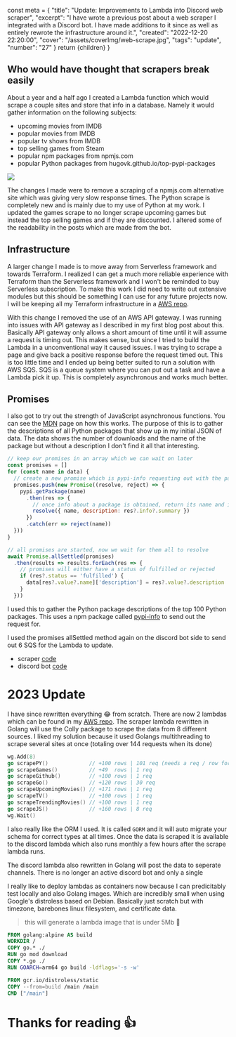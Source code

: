   const meta = {
    "title": "Update: Improvements to Lambda into Discord web scraper",
    "excerpt": "I have wrote a previous post about a web scraper I integrated with a Discord bot. I have made additions to it since as well as entirely rewrote the infrastructure around it.",
    "created": "2022-12-20 22:20:00",
    "cover": "/assets/coverImg/web-scrape.jpg",
    "tags": "update",
    "number": "27"
  }
  return <Layout meta={meta}>{children}</Layout>
}

## Who would have thought that scrapers break easily
About a year and a half ago I created a Lambda function which would scrape a couple sites and store that info in a database.
Namely it would gather information on the following subjects:

- upcoming movies from IMDB
- popular movies from IMDB
- popular tv shows from IMDB
- top selling games from Steam
- popular npm packages from npmjs.com
- popular Python packages from hugovk.github.io/top-pypi-packages

<Img src="https://raw.githubusercontent.com/CodaBool/p09-web-scraper/main/commands.jpg" size="md" float />


The changes I made were to remove a scraping of a npmjs.com alternative site which was giving very slow response times.
The Python scrape is completely new and is mainly due to my use of Python at my work.
I updated the games scrape to no longer scrape upcoming games but instead the top selling games and if they are discounted.
I altered some of the readability in the posts which are made from the bot. 

## Infrastructure
A larger change I made is to move away from Serverless framework and towards Terraform.
I realized I can get a much more reliable experience with Terraform than the Serverless framework and I won't be reminded to buy Serverless subscription.
To make this work I did need to write out extensive modules but this should be something I can use for any future projects now.
I will be keeping all my Terraform infrastructure in a [AWS repo](https://github.com/CodaBool/AWS).

With this change I removed the use of an AWS API gateway.
I was running into issues with API gateway as I described in my first blog post about this.
Basically API gateway only allows a short amount of time until it will assume a request is timing out.
This makes sense, but since I tried to build the Lambda in a unconventional way it caused issues.
I was trying to scrape a page and give back a positive response before the request timed out.
This is too little time and I ended up being better suited to run a solution with AWS SQS.
SQS is a queue system where you can put out a task and have a Lambda pick it up.
This is completely asynchronous and works much better.


## Promises

I also got to try out the strength of JavaScript asynchronous functions.
You can see the [MDN](https://developer.mozilla.org/en-US/docs/Web/JavaScript/Reference/Global_Objects/Promise/allSettled) page on how this works.
The purpose of this is to gather the descriptions of all Python packages that show up in my initial JSON of data.
The data shows the number of downloads and the name of the package but without a description I don't find it all that interesting.

```js
// keep our promises in an array which we can wait on later
const promises = []
for (const name in data) {
  // create a new promise which is pypi-info requesting out with the package name
  promises.push(new Promise((resolve, reject) => {
    pypi.getPackage(name)
      .then(res => {
        // once info about a package is obtained, return its name and its description
        resolve({ name, description: res?.info?.summary })
      })
      .catch(err => reject(name))
  }))
}

// all promises are started, now we wait for them all to resolve
await Promise.allSettled(promises)
  .then(results => results.forEach(res => {
    // promises will either have a status of fulfilled or rejected
    if (res?.status == 'fulfilled') {
      data[res?.value?.name]['description'] = res?.value?.description
    }
  }))
```

I used this to gather the Python package descriptions of the top 100 Python packages.
This uses a npm package called [pypi-info](http://npmjs.com/package/pypi-info) to send out the request for.


I used the promises allSettled method again on the discord bot side to send out 6 SQS for the Lambda to update.

- scraper [code](https://github.com/CodaBool/AWS)
- discord bot [code](https://github.com/CodaBool/AWS)


# 2023 Update
I have since rewritten everything 😂 from scratch.
There are now 2 lambdas which can be found in my [AWS repo](https://github.com/CodaBool/AWS).
The scraper lambda rewritten in Golang will use the Colly package to scrape the data from 8 different sources.
I liked my solution because it used Golangs multithreading to scrape several sites at once (totaling over 144 requests when its done)

```go
wg.Add(8)
go scrapePY()             // +100 rows | 101 req (needs a req / row for description data)
go scrapeGames()          // +49  rows | 1 req
go scrapeGithub()         // +100 rows | 1 req
go scrapeGo()             // +120 rows | 30 req
go scrapeUpcomingMovies() // +171 rows | 1 req
go scrapeTV()             // +100 rows | 1 req
go scrapeTrendingMovies() // +100 rows | 1 req
go scrapeJS()             // +160 rows | 8 req
wg.Wait()
```

I also really like the ORM I used. It is called `GORM` and it will auto migrate your schema for correct types at all times.
Once the data is scraped it is available to the discord lambda which also runs monthly a few hours after the scrape lambda runs.

The discord lambda also rewritten in Golang will post the data to seperate channels.
There is no longer an active discord bot and only a single

I really like to deploy lambdas as containers now because I can predicitably test locally and also Golang images. Which are incredibly small when using Google's distroless based on Debian. Basically just scratch but with timezone, barebones linux filesystem, and certificate data.

> this will generate a lambda image that is under 5Mb 🤯
```dockerfile
FROM golang:alpine AS build
WORKDIR /
COPY go.* ./
RUN go mod download
COPY *.go ./
RUN GOARCH=arm64 go build -ldflags='-s -w'

FROM gcr.io/distroless/static
COPY --from=build /main /main
CMD ["/main"]
```



# Thanks for reading 👍